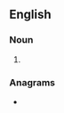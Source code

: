 {{also|Gaiters}}
==English==

===Noun===
{{head|en|noun plural form}}

# {{plural of|gaiter|lang=en}}

===Anagrams===
* {{anagrams|en|Staiger|agister|aigrets|seagirt|stagier|tirages|triages}}